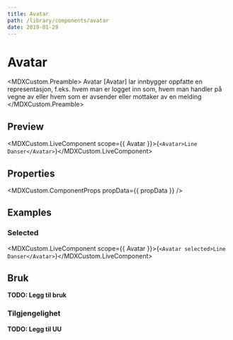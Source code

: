 ```yaml
---
title: Avatar
path: /library/components/avatar
date: 2019-01-29
---
```



# Avatar

<MDXCustom.Preamble>
  Avatar [Avatar] lar innbygger oppfatte en representasjon, f.eks. hvem man er logget inn som, hvem man handler på vegne av eller hvem som
  er avsender eller mottaker av en melding
</MDXCustom.Preamble>

## Preview

<MDXCustom.LiveComponent scope={{ Avatar }}>{`<Avatar>Line Danser</Avatar>`}</MDXCustom.LiveComponent>

## Properties

<MDXCustom.ComponentProps propData={{ propData }} />

## Examples

### Selected

<MDXCustom.LiveComponent scope={{ Avatar }}>{`
  <Avatar selected>Line Danser</Avatar>
`}</MDXCustom.LiveComponent>

## Bruk

**TODO: Legg til bruk**

### Tilgjengelighet

**TODO: Legg til UU**
